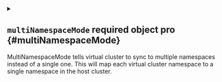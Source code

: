 
<details className="config-field" data-expandable="true">
<summary>

## `multiNamespaceMode` <span className="config-field-required" data-required="false">required</span> <span className="config-field-type">object</span> <span className="config-field-default"></span> <span className="config-field-enum"></span> <span data-pro="false" className="config-field-pro">pro</span> {#multiNamespaceMode}

MultiNamespaceMode tells virtual cluster to sync to multiple namespaces instead of a single one. This will map each virtual cluster namespace to a single namespace in the host cluster.

</summary>




<details className="config-field" data-expandable="false" open>
<summary>

### `enabled` <span className="config-field-required" data-required="false">required</span> <span className="config-field-type">boolean</span> <span className="config-field-default"></span> <span className="config-field-enum"></span> <span data-pro="false" className="config-field-pro">pro</span> {#multiNamespaceMode-enabled}

Enabled specifies if multi namespace mode should get enabled

</summary>



</details>



<details className="config-field" data-expandable="false" open>
<summary>

### `namespaceLabels` <span className="config-field-required" data-required="false">required</span> <span className="config-field-type">object</span> <span className="config-field-default"></span> <span className="config-field-enum"></span> <span data-pro="false" className="config-field-pro">pro</span> {#multiNamespaceMode-namespaceLabels}

NamespaceLabels are extra labels that will be added by vCluster to each created namespace.

</summary>



</details>


</details>
